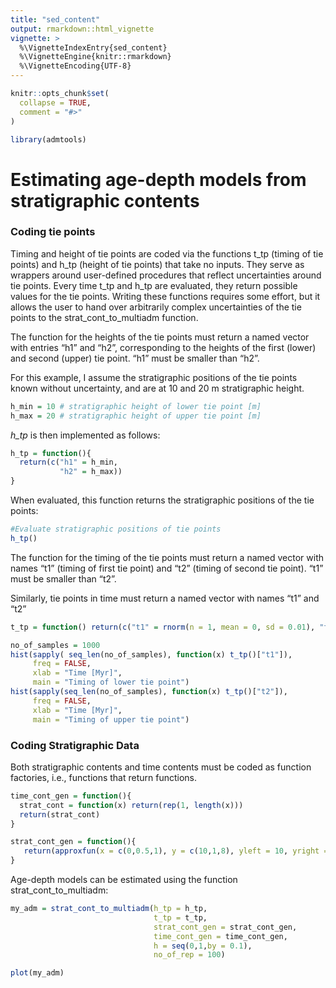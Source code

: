 ```yaml
---
title: "sed_content"
output: rmarkdown::html_vignette
vignette: >
  %\VignetteIndexEntry{sed_content}
  %\VignetteEngine{knitr::rmarkdown}
  %\VignetteEncoding{UTF-8}
---
```


```r
knitr::opts_chunk$set(
  collapse = TRUE,
  comment = "#>"
)
```

```r
library(admtools)
```

# Estimating age-depth models from stratigraphic contents

### Coding tie points

Timing and height of tie points are coded via the functions t_tp (timing of tie points) and h_tp (height of tie points) that take no inputs. They serve as wrappers around user-defined procedures that reflect uncertainties around tie points. Every time t_tp and h_tp are evaluated, they return possible values for the tie points. Writing these functions requires some effort, but it allows the user to hand over arbitrarily complex uncertainties of the tie points to the strat_cont_to_multiadm function.

The function for the heights of the tie points must return a named vector with entries "h1" and "h2", corresponding to the heights of the first (lower) and second (upper) tie point. "h1" must be smaller than "h2".

For this example, I assume the stratigraphic positions of the tie points known without uncertainty, and are at 10 and 20 m stratigraphic height.

```r
h_min = 10 # stratigraphic height of lower tie point [m]
h_max = 20 # stratigraphic height of upper tie point [m]
```

*h_tp* is then implemented as follows:

```r
h_tp = function(){
  return(c("h1" = h_min,
           "h2" = h_max))
}
```

When evaluated, this function returns the stratigraphic positions of the tie points:

```r
#Evaluate stratigraphic positions of tie points
h_tp()
```

The function for the timing of the tie points must return a named vector with names "t1" (timing of first tie point) and "t2" (timing of second tie point). "t1" must be smaller than "t2".

Similarly, tie points in time must return a named vector with names "t1" and "t2"

```r
t_tp = function() return(c("t1" = rnorm(n = 1, mean = 0, sd = 0.01), "t2" = runif(n = 1, min = 9, max = 11)))
```

```r
no_of_samples = 1000
hist(sapply( seq_len(no_of_samples), function(x) t_tp()["t1"]),
     freq = FALSE,
     xlab = "Time [Myr]",
     main = "Timing of lower tie point")
hist(sapply(seq_len(no_of_samples), function(x) t_tp()["t2"]),
     freq = FALSE,
     xlab = "Time [Myr]",
     main = "Timing of upper tie point")
```

### Coding Stratigraphic Data

Both stratigraphic contents and time contents must be coded as function factories, i.e., functions that return functions.

```r
time_cont_gen = function(){
  strat_cont = function(x) return(rep(1, length(x)))
  return(strat_cont)
}


```

```r
strat_cont_gen = function(){
   return(approxfun(x = c(0,0.5,1), y = c(10,1,8), yleft = 10, yright = 2))
}
```

Age-depth models can be estimated using the function strat_cont_to_multiadm:

```r
my_adm = strat_cont_to_multiadm(h_tp = h_tp,
                                t_tp = t_tp,
                                strat_cont_gen = strat_cont_gen,
                                time_cont_gen = time_cont_gen,
                                h = seq(0,1,by = 0.1),
                                no_of_rep = 100)
```

```r
plot(my_adm)
```
